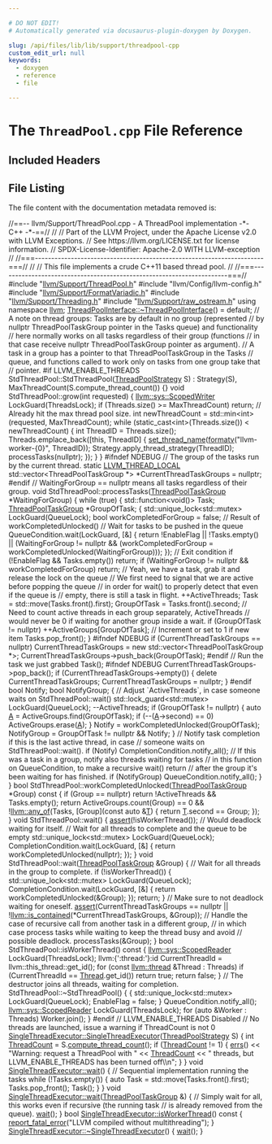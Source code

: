 ```yaml
---

# DO NOT EDIT!
# Automatically generated via docusaurus-plugin-doxygen by Doxygen.

slug: /api/files/lib/lib/support/threadpool-cpp
custom_edit_url: null
keywords:
  - doxygen
  - reference
  - file

---
```





# The `ThreadPool.cpp` File Reference

<DoxygenPage pluginConfig={pluginConfig}>



## Included Headers

<IncludesList>
<IncludesListItem
  filePath="llvm/Support/ThreadPool.h"
  permalink="/docs/api/files/include/include/llvm/include/llvm/support/threadpool-h"
  isLocal="true" />
<IncludesListItem
  filePath="llvm/Config/llvm-config.h"
  permalink=""
  isLocal="true" />
<IncludesListItem
  filePath="llvm/Support/FormatVariadic.h"
  permalink="/docs/api/files/include/include/llvm/include/llvm/support/formatvariadic-h"
  isLocal="true" />
<IncludesListItem
  filePath="llvm/Support/Threading.h"
  permalink="/docs/api/files/include/include/llvm/include/llvm/support/threading-h"
  isLocal="true" />
<IncludesListItem
  filePath="llvm/Support/raw_ostream.h"
  permalink="/docs/api/files/include/include/llvm/include/llvm/support/raw-ostream-h"
  isLocal="true" />
</IncludesList>


## File Listing

The file content with the documentation metadata removed is:

<ProgramListing>

<Link id="l00001" /><CodeLine lineNumber="1"><Highlight kind="comment">//==-- llvm/Support/ThreadPool.cpp - A ThreadPool implementation -&#42;- C++ -&#42;-==//</Highlight><Highlight kind="normal"></Highlight></CodeLine>
<Link id="l00002" /><CodeLine lineNumber="2"><Highlight kind="normal"></Highlight><Highlight kind="comment">//</Highlight><Highlight kind="normal"></Highlight></CodeLine>
<Link id="l00003" /><CodeLine lineNumber="3"><Highlight kind="normal"></Highlight><Highlight kind="comment">// Part of the LLVM Project, under the Apache License v2.0 with LLVM Exceptions.</Highlight><Highlight kind="normal"></Highlight></CodeLine>
<Link id="l00004" /><CodeLine lineNumber="4"><Highlight kind="normal"></Highlight><Highlight kind="comment">// See https://llvm.org/LICENSE.txt for license information.</Highlight><Highlight kind="normal"></Highlight></CodeLine>
<Link id="l00005" /><CodeLine lineNumber="5"><Highlight kind="normal"></Highlight><Highlight kind="comment">// SPDX-License-Identifier: Apache-2.0 WITH LLVM-exception</Highlight><Highlight kind="normal"></Highlight></CodeLine>
<Link id="l00006" /><CodeLine lineNumber="6"><Highlight kind="normal"></Highlight><Highlight kind="comment">//</Highlight><Highlight kind="normal"></Highlight></CodeLine>
<Link id="l00007" /><CodeLine lineNumber="7"><Highlight kind="normal"></Highlight><Highlight kind="comment">//===----------------------------------------------------------------------===//</Highlight><Highlight kind="normal"></Highlight></CodeLine>
<Link id="l00008" /><CodeLine lineNumber="8"><Highlight kind="normal"></Highlight><Highlight kind="comment">//</Highlight><Highlight kind="normal"></Highlight></CodeLine>
<Link id="l00009" /><CodeLine lineNumber="9"><Highlight kind="normal"></Highlight><Highlight kind="comment">// This file implements a crude C++11 based thread pool.</Highlight><Highlight kind="normal"></Highlight></CodeLine>
<Link id="l00010" /><CodeLine lineNumber="10"><Highlight kind="normal"></Highlight><Highlight kind="comment">//</Highlight><Highlight kind="normal"></Highlight></CodeLine>
<Link id="l00011" /><CodeLine lineNumber="11"><Highlight kind="normal"></Highlight><Highlight kind="comment">//===----------------------------------------------------------------------===//</Highlight><Highlight kind="normal"></Highlight></CodeLine>
<Link id="l00012" /><CodeLine lineNumber="12"><Highlight kind="normal"></Highlight></CodeLine>
<Link id="l00013" /><CodeLine lineNumber="13"><Highlight kind="normal"></Highlight><Highlight kind="preprocessor">#include &quot;<a href="/docs/api/files/include/include/llvm/include/llvm/support/threadpool-h">llvm/Support/ThreadPool.h</a>&quot;</Highlight><Highlight kind="normal"></Highlight></CodeLine>
<Link id="l00014" /><CodeLine lineNumber="14"><Highlight kind="normal"></Highlight></CodeLine>
<Link id="l00015" /><CodeLine lineNumber="15"><Highlight kind="normal"></Highlight><Highlight kind="preprocessor">#include &quot;llvm/Config/llvm-config.h&quot;</Highlight><Highlight kind="normal"></Highlight></CodeLine>
<Link id="l00016" /><CodeLine lineNumber="16"><Highlight kind="normal"></Highlight></CodeLine>
<Link id="l00017" /><CodeLine lineNumber="17"><Highlight kind="normal"></Highlight><Highlight kind="preprocessor">#include &quot;<a href="/docs/api/files/include/include/llvm/include/llvm/support/formatvariadic-h">llvm/Support/FormatVariadic.h</a>&quot;</Highlight><Highlight kind="normal"></Highlight></CodeLine>
<Link id="l00018" /><CodeLine lineNumber="18"><Highlight kind="normal"></Highlight><Highlight kind="preprocessor">#include &quot;<a href="/docs/api/files/include/include/llvm/include/llvm/support/threading-h">llvm/Support/Threading.h</a>&quot;</Highlight><Highlight kind="normal"></Highlight></CodeLine>
<Link id="l00019" /><CodeLine lineNumber="19"><Highlight kind="normal"></Highlight><Highlight kind="preprocessor">#include &quot;<a href="/docs/api/files/include/include/llvm/include/llvm/support/raw-ostream-h">llvm/Support/raw&#95;ostream.h</a>&quot;</Highlight><Highlight kind="normal"></Highlight></CodeLine>
<Link id="l00020" /><CodeLine lineNumber="20"><Highlight kind="normal"></Highlight></CodeLine>
<Link id="l00021" /><CodeLine lineNumber="21"><Highlight kind="normal"></Highlight><Highlight kind="keyword">using namespace </Highlight><Highlight kind="normal"><a href="/docs/api/namespaces/llvm">llvm</a>;</Highlight></CodeLine>
<Link id="l00022" /><CodeLine lineNumber="22"><Highlight kind="normal"></Highlight></CodeLine>
<Link id="l00023" /><CodeLine lineNumber="23"><Highlight kind="normal"><a href="/docs/api/classes/llvm/threadpoolinterface/#abe20bbefd5e591081ad9ac5c19eedb5a">ThreadPoolInterface::~ThreadPoolInterface</a>() = </Highlight><Highlight kind="keywordflow">default</Highlight><Highlight kind="normal">;</Highlight></CodeLine>
<Link id="l00024" /><CodeLine lineNumber="24"><Highlight kind="normal"></Highlight></CodeLine>
<Link id="l00025" /><CodeLine lineNumber="25"><Highlight kind="normal"></Highlight><Highlight kind="comment">// A note on thread groups: Tasks are by default in no group (represented</Highlight><Highlight kind="normal"></Highlight></CodeLine>
<Link id="l00026" /><CodeLine lineNumber="26"><Highlight kind="normal"></Highlight><Highlight kind="comment">// by nullptr ThreadPoolTaskGroup pointer in the Tasks queue) and functionality</Highlight><Highlight kind="normal"></Highlight></CodeLine>
<Link id="l00027" /><CodeLine lineNumber="27"><Highlight kind="normal"></Highlight><Highlight kind="comment">// here normally works on all tasks regardless of their group (functions</Highlight><Highlight kind="normal"></Highlight></CodeLine>
<Link id="l00028" /><CodeLine lineNumber="28"><Highlight kind="normal"></Highlight><Highlight kind="comment">// in that case receive nullptr ThreadPoolTaskGroup pointer as argument).</Highlight><Highlight kind="normal"></Highlight></CodeLine>
<Link id="l00029" /><CodeLine lineNumber="29"><Highlight kind="normal"></Highlight><Highlight kind="comment">// A task in a group has a pointer to that ThreadPoolTaskGroup in the Tasks</Highlight><Highlight kind="normal"></Highlight></CodeLine>
<Link id="l00030" /><CodeLine lineNumber="30"><Highlight kind="normal"></Highlight><Highlight kind="comment">// queue, and functions called to work only on tasks from one group take that</Highlight><Highlight kind="normal"></Highlight></CodeLine>
<Link id="l00031" /><CodeLine lineNumber="31"><Highlight kind="normal"></Highlight><Highlight kind="comment">// pointer.</Highlight><Highlight kind="normal"></Highlight></CodeLine>
<Link id="l00032" /><CodeLine lineNumber="32"><Highlight kind="normal"></Highlight></CodeLine>
<Link id="l00033" /><CodeLine lineNumber="33"><Highlight kind="normal"></Highlight><Highlight kind="preprocessor">#if LLVM&#95;ENABLE&#95;THREADS</Highlight><Highlight kind="normal"></Highlight></CodeLine>
<Link id="l00034" /><CodeLine lineNumber="34"><Highlight kind="normal"></Highlight></CodeLine>
<Link id="l00035" /><CodeLine lineNumber="35"><Highlight kind="normal">StdThreadPool::StdThreadPool(<a href="/docs/api/classes/llvm/threadpoolstrategy">ThreadPoolStrategy</a> S)</Highlight></CodeLine>
<Link id="l00036" /><CodeLine lineNumber="36"><Highlight kind="normal">    : Strategy(S), MaxThreadCount(S.compute&#95;thread&#95;count()) &#123;&#125;</Highlight></CodeLine>
<Link id="l00037" /><CodeLine lineNumber="37"><Highlight kind="normal"></Highlight></CodeLine>
<Link id="l00038" /><CodeLine lineNumber="38"><Highlight kind="normal"></Highlight><Highlight kind="keywordtype">void</Highlight><Highlight kind="normal"> StdThreadPool::grow(</Highlight><Highlight kind="keywordtype">int</Highlight><Highlight kind="normal"> requested) &#123;</Highlight></CodeLine>
<Link id="l00039" /><CodeLine lineNumber="39"><Highlight kind="normal">  <a href="/docs/api/namespaces/llvm/sys/#a532bf81241c43f94f2b4e45aed519e1f">llvm::sys::ScopedWriter</a> LockGuard(ThreadsLock);</Highlight></CodeLine>
<Link id="l00040" /><CodeLine lineNumber="40"><Highlight kind="normal">  </Highlight><Highlight kind="keywordflow">if</Highlight><Highlight kind="normal"> (Threads.size() &gt;= MaxThreadCount)</Highlight></CodeLine>
<Link id="l00041" /><CodeLine lineNumber="41"><Highlight kind="normal">    </Highlight><Highlight kind="keywordflow">return</Highlight><Highlight kind="normal">; </Highlight><Highlight kind="comment">// Already hit the max thread pool size.</Highlight><Highlight kind="normal"></Highlight></CodeLine>
<Link id="l00042" /><CodeLine lineNumber="42"><Highlight kind="normal">  </Highlight><Highlight kind="keywordtype">int</Highlight><Highlight kind="normal"> newThreadCount = std::min&lt;int&gt;(requested, MaxThreadCount);</Highlight></CodeLine>
<Link id="l00043" /><CodeLine lineNumber="43"><Highlight kind="normal">  </Highlight><Highlight kind="keywordflow">while</Highlight><Highlight kind="normal"> (</Highlight><Highlight kind="keyword">static&#95;cast&lt;</Highlight><Highlight kind="keywordtype">int</Highlight><Highlight kind="keyword">&gt;</Highlight><Highlight kind="normal">(Threads.size()) &lt; newThreadCount) &#123;</Highlight></CodeLine>
<Link id="l00044" /><CodeLine lineNumber="44"><Highlight kind="normal">    </Highlight><Highlight kind="keywordtype">int</Highlight><Highlight kind="normal"> ThreadID = Threads.size();</Highlight></CodeLine>
<Link id="l00045" /><CodeLine lineNumber="45"><Highlight kind="normal">    Threads.emplace&#95;back(&#91;</Highlight><Highlight kind="keyword">this</Highlight><Highlight kind="normal">, ThreadID&#93; &#123;</Highlight></CodeLine>
<Link id="l00046" /><CodeLine lineNumber="46"><Highlight kind="normal">      <a href="/docs/api/namespaces/llvm/#a8c2b8c55bed6ebcda541d21bab7e6a42">set&#95;thread&#95;name</a>(<a href="/docs/api/namespaces/llvm/#a653cce37b80c03eebe7a00520a8eabb6">formatv</a>(</Highlight><Highlight kind="stringliteral">&quot;llvm-worker-&#123;0&#125;&quot;</Highlight><Highlight kind="normal">, ThreadID));</Highlight></CodeLine>
<Link id="l00047" /><CodeLine lineNumber="47"><Highlight kind="normal">      Strategy.apply&#95;thread&#95;strategy(ThreadID);</Highlight></CodeLine>
<Link id="l00048" /><CodeLine lineNumber="48"><Highlight kind="normal">      processTasks(</Highlight><Highlight kind="keyword">nullptr</Highlight><Highlight kind="normal">);</Highlight></CodeLine>
<Link id="l00049" /><CodeLine lineNumber="49"><Highlight kind="normal">    &#125;);</Highlight></CodeLine>
<Link id="l00050" /><CodeLine lineNumber="50"><Highlight kind="normal">  &#125;</Highlight></CodeLine>
<Link id="l00051" /><CodeLine lineNumber="51"><Highlight kind="normal">&#125;</Highlight></CodeLine>
<Link id="l00052" /><CodeLine lineNumber="52"><Highlight kind="normal"></Highlight></CodeLine>
<Link id="l00053" /><CodeLine lineNumber="53"><Highlight kind="normal"></Highlight><Highlight kind="preprocessor">#ifndef NDEBUG</Highlight><Highlight kind="normal"></Highlight></CodeLine>
<Link id="l00054" /><CodeLine lineNumber="54"><Highlight kind="normal"></Highlight><Highlight kind="comment">// The group of the tasks run by the current thread.</Highlight><Highlight kind="normal"></Highlight></CodeLine>
<Link id="l00055" /><CodeLine lineNumber="55"><Highlight kind="normal"></Highlight><Highlight kind="keyword">static</Highlight><Highlight kind="normal"> <a href="/docs/api/files/include/include/llvm/include/llvm/support/compiler-h/#a793005af6ae802d5a2a2e8ceb4ac2135">LLVM&#95;THREAD&#95;LOCAL</a> std::vector&lt;ThreadPoolTaskGroup &#42;&gt;</Highlight></CodeLine>
<Link id="l00056" /><CodeLine lineNumber="56"><Highlight kind="normal">    &#42;CurrentThreadTaskGroups = </Highlight><Highlight kind="keyword">nullptr</Highlight><Highlight kind="normal">;</Highlight></CodeLine>
<Link id="l00057" /><CodeLine lineNumber="57"><Highlight kind="normal"></Highlight><Highlight kind="preprocessor">#endif</Highlight><Highlight kind="normal"></Highlight></CodeLine>
<Link id="l00058" /><CodeLine lineNumber="58"><Highlight kind="normal"></Highlight></CodeLine>
<Link id="l00059" /><CodeLine lineNumber="59"><Highlight kind="normal"></Highlight><Highlight kind="comment">// WaitingForGroup == nullptr means all tasks regardless of their group.</Highlight><Highlight kind="normal"></Highlight></CodeLine>
<Link id="l00060" /><CodeLine lineNumber="60"><Highlight kind="normal"></Highlight><Highlight kind="keywordtype">void</Highlight><Highlight kind="normal"> StdThreadPool::processTasks(<a href="/docs/api/classes/llvm/threadpooltaskgroup">ThreadPoolTaskGroup</a> &#42;WaitingForGroup) &#123;</Highlight></CodeLine>
<Link id="l00061" /><CodeLine lineNumber="61"><Highlight kind="normal">  </Highlight><Highlight kind="keywordflow">while</Highlight><Highlight kind="normal"> (</Highlight><Highlight kind="keyword">true</Highlight><Highlight kind="normal">) &#123;</Highlight></CodeLine>
<Link id="l00062" /><CodeLine lineNumber="62"><Highlight kind="normal">    std::function&lt;void()&gt; Task;</Highlight></CodeLine>
<Link id="l00063" /><CodeLine lineNumber="63"><Highlight kind="normal">    <a href="/docs/api/classes/llvm/threadpooltaskgroup">ThreadPoolTaskGroup</a> &#42;GroupOfTask;</Highlight></CodeLine>
<Link id="l00064" /><CodeLine lineNumber="64"><Highlight kind="normal">    &#123;</Highlight></CodeLine>
<Link id="l00065" /><CodeLine lineNumber="65"><Highlight kind="normal">      std::unique&#95;lock&lt;std::mutex&gt; LockGuard(QueueLock);</Highlight></CodeLine>
<Link id="l00066" /><CodeLine lineNumber="66"><Highlight kind="normal">      </Highlight><Highlight kind="keywordtype">bool</Highlight><Highlight kind="normal"> workCompletedForGroup = </Highlight><Highlight kind="keyword">false</Highlight><Highlight kind="normal">; </Highlight><Highlight kind="comment">// Result of workCompletedUnlocked()</Highlight><Highlight kind="normal"></Highlight></CodeLine>
<Link id="l00067" /><CodeLine lineNumber="67"><Highlight kind="normal">      </Highlight><Highlight kind="comment">// Wait for tasks to be pushed in the queue</Highlight><Highlight kind="normal"></Highlight></CodeLine>
<Link id="l00068" /><CodeLine lineNumber="68"><Highlight kind="normal">      QueueCondition.wait(LockGuard, &#91;&amp;&#93; &#123;</Highlight></CodeLine>
<Link id="l00069" /><CodeLine lineNumber="69"><Highlight kind="normal">        </Highlight><Highlight kind="keywordflow">return</Highlight><Highlight kind="normal"> !EnableFlag || !Tasks.empty() ||</Highlight></CodeLine>
<Link id="l00070" /><CodeLine lineNumber="70"><Highlight kind="normal">               (WaitingForGroup != </Highlight><Highlight kind="keyword">nullptr</Highlight><Highlight kind="normal"> &amp;&amp;</Highlight></CodeLine>
<Link id="l00071" /><CodeLine lineNumber="71"><Highlight kind="normal">                (workCompletedForGroup =</Highlight></CodeLine>
<Link id="l00072" /><CodeLine lineNumber="72"><Highlight kind="normal">                     workCompletedUnlocked(WaitingForGroup)));</Highlight></CodeLine>
<Link id="l00073" /><CodeLine lineNumber="73"><Highlight kind="normal">      &#125;);</Highlight></CodeLine>
<Link id="l00074" /><CodeLine lineNumber="74"><Highlight kind="normal">      </Highlight><Highlight kind="comment">// Exit condition</Highlight><Highlight kind="normal"></Highlight></CodeLine>
<Link id="l00075" /><CodeLine lineNumber="75"><Highlight kind="normal">      </Highlight><Highlight kind="keywordflow">if</Highlight><Highlight kind="normal"> (!EnableFlag &amp;&amp; Tasks.empty())</Highlight></CodeLine>
<Link id="l00076" /><CodeLine lineNumber="76"><Highlight kind="normal">        </Highlight><Highlight kind="keywordflow">return</Highlight><Highlight kind="normal">;</Highlight></CodeLine>
<Link id="l00077" /><CodeLine lineNumber="77"><Highlight kind="normal">      </Highlight><Highlight kind="keywordflow">if</Highlight><Highlight kind="normal"> (WaitingForGroup != </Highlight><Highlight kind="keyword">nullptr</Highlight><Highlight kind="normal"> &amp;&amp; workCompletedForGroup)</Highlight></CodeLine>
<Link id="l00078" /><CodeLine lineNumber="78"><Highlight kind="normal">        </Highlight><Highlight kind="keywordflow">return</Highlight><Highlight kind="normal">;</Highlight></CodeLine>
<Link id="l00079" /><CodeLine lineNumber="79"><Highlight kind="normal">      </Highlight><Highlight kind="comment">// Yeah, we have a task, grab it and release the lock on the queue</Highlight><Highlight kind="normal"></Highlight></CodeLine>
<Link id="l00080" /><CodeLine lineNumber="80"><Highlight kind="normal"></Highlight></CodeLine>
<Link id="l00081" /><CodeLine lineNumber="81"><Highlight kind="normal">      </Highlight><Highlight kind="comment">// We first need to signal that we are active before popping the queue</Highlight><Highlight kind="normal"></Highlight></CodeLine>
<Link id="l00082" /><CodeLine lineNumber="82"><Highlight kind="normal">      </Highlight><Highlight kind="comment">// in order for wait() to properly detect that even if the queue is</Highlight><Highlight kind="normal"></Highlight></CodeLine>
<Link id="l00083" /><CodeLine lineNumber="83"><Highlight kind="normal">      </Highlight><Highlight kind="comment">// empty, there is still a task in flight.</Highlight><Highlight kind="normal"></Highlight></CodeLine>
<Link id="l00084" /><CodeLine lineNumber="84"><Highlight kind="normal">      ++ActiveThreads;</Highlight></CodeLine>
<Link id="l00085" /><CodeLine lineNumber="85"><Highlight kind="normal">      Task = std::move(Tasks.front().first);</Highlight></CodeLine>
<Link id="l00086" /><CodeLine lineNumber="86"><Highlight kind="normal">      GroupOfTask = Tasks.front().second;</Highlight></CodeLine>
<Link id="l00087" /><CodeLine lineNumber="87"><Highlight kind="normal">      </Highlight><Highlight kind="comment">// Need to count active threads in each group separately, ActiveThreads</Highlight><Highlight kind="normal"></Highlight></CodeLine>
<Link id="l00088" /><CodeLine lineNumber="88"><Highlight kind="normal">      </Highlight><Highlight kind="comment">// would never be 0 if waiting for another group inside a wait.</Highlight><Highlight kind="normal"></Highlight></CodeLine>
<Link id="l00089" /><CodeLine lineNumber="89"><Highlight kind="normal">      </Highlight><Highlight kind="keywordflow">if</Highlight><Highlight kind="normal"> (GroupOfTask != </Highlight><Highlight kind="keyword">nullptr</Highlight><Highlight kind="normal">)</Highlight></CodeLine>
<Link id="l00090" /><CodeLine lineNumber="90"><Highlight kind="normal">        ++ActiveGroups&#91;GroupOfTask&#93;; </Highlight><Highlight kind="comment">// Increment or set to 1 if new item</Highlight><Highlight kind="normal"></Highlight></CodeLine>
<Link id="l00091" /><CodeLine lineNumber="91"><Highlight kind="normal">      Tasks.pop&#95;front();</Highlight></CodeLine>
<Link id="l00092" /><CodeLine lineNumber="92"><Highlight kind="normal">    &#125;</Highlight></CodeLine>
<Link id="l00093" /><CodeLine lineNumber="93"><Highlight kind="normal"></Highlight><Highlight kind="preprocessor">#ifndef NDEBUG</Highlight><Highlight kind="normal"></Highlight></CodeLine>
<Link id="l00094" /><CodeLine lineNumber="94"><Highlight kind="normal">    </Highlight><Highlight kind="keywordflow">if</Highlight><Highlight kind="normal"> (CurrentThreadTaskGroups == </Highlight><Highlight kind="keyword">nullptr</Highlight><Highlight kind="normal">)</Highlight></CodeLine>
<Link id="l00095" /><CodeLine lineNumber="95"><Highlight kind="normal">      CurrentThreadTaskGroups = </Highlight><Highlight kind="keyword">new</Highlight><Highlight kind="normal"> std::vector&lt;ThreadPoolTaskGroup &#42;&gt;;</Highlight></CodeLine>
<Link id="l00096" /><CodeLine lineNumber="96"><Highlight kind="normal">    CurrentThreadTaskGroups-&gt;push&#95;back(GroupOfTask);</Highlight></CodeLine>
<Link id="l00097" /><CodeLine lineNumber="97"><Highlight kind="normal"></Highlight><Highlight kind="preprocessor">#endif</Highlight><Highlight kind="normal"></Highlight></CodeLine>
<Link id="l00098" /><CodeLine lineNumber="98"><Highlight kind="normal"></Highlight></CodeLine>
<Link id="l00099" /><CodeLine lineNumber="99"><Highlight kind="normal">    </Highlight><Highlight kind="comment">// Run the task we just grabbed</Highlight><Highlight kind="normal"></Highlight></CodeLine>
<Link id="l00100" /><CodeLine lineNumber="100"><Highlight kind="normal">    Task();</Highlight></CodeLine>
<Link id="l00101" /><CodeLine lineNumber="101"><Highlight kind="normal"></Highlight></CodeLine>
<Link id="l00102" /><CodeLine lineNumber="102"><Highlight kind="normal"></Highlight><Highlight kind="preprocessor">#ifndef NDEBUG</Highlight><Highlight kind="normal"></Highlight></CodeLine>
<Link id="l00103" /><CodeLine lineNumber="103"><Highlight kind="normal">    CurrentThreadTaskGroups-&gt;pop&#95;back();</Highlight></CodeLine>
<Link id="l00104" /><CodeLine lineNumber="104"><Highlight kind="normal">    </Highlight><Highlight kind="keywordflow">if</Highlight><Highlight kind="normal"> (CurrentThreadTaskGroups-&gt;empty()) &#123;</Highlight></CodeLine>
<Link id="l00105" /><CodeLine lineNumber="105"><Highlight kind="normal">      </Highlight><Highlight kind="keyword">delete</Highlight><Highlight kind="normal"> CurrentThreadTaskGroups;</Highlight></CodeLine>
<Link id="l00106" /><CodeLine lineNumber="106"><Highlight kind="normal">      CurrentThreadTaskGroups = </Highlight><Highlight kind="keyword">nullptr</Highlight><Highlight kind="normal">;</Highlight></CodeLine>
<Link id="l00107" /><CodeLine lineNumber="107"><Highlight kind="normal">    &#125;</Highlight></CodeLine>
<Link id="l00108" /><CodeLine lineNumber="108"><Highlight kind="normal"></Highlight><Highlight kind="preprocessor">#endif</Highlight><Highlight kind="normal"></Highlight></CodeLine>
<Link id="l00109" /><CodeLine lineNumber="109"><Highlight kind="normal"></Highlight></CodeLine>
<Link id="l00110" /><CodeLine lineNumber="110"><Highlight kind="normal">    </Highlight><Highlight kind="keywordtype">bool</Highlight><Highlight kind="normal"> Notify;</Highlight></CodeLine>
<Link id="l00111" /><CodeLine lineNumber="111"><Highlight kind="normal">    </Highlight><Highlight kind="keywordtype">bool</Highlight><Highlight kind="normal"> NotifyGroup;</Highlight></CodeLine>
<Link id="l00112" /><CodeLine lineNumber="112"><Highlight kind="normal">    &#123;</Highlight></CodeLine>
<Link id="l00113" /><CodeLine lineNumber="113"><Highlight kind="normal">      </Highlight><Highlight kind="comment">// Adjust &#96;ActiveThreads&#96;, in case someone waits on StdThreadPool::wait()</Highlight><Highlight kind="normal"></Highlight></CodeLine>
<Link id="l00114" /><CodeLine lineNumber="114"><Highlight kind="normal">      std::lock&#95;guard&lt;std::mutex&gt; LockGuard(QueueLock);</Highlight></CodeLine>
<Link id="l00115" /><CodeLine lineNumber="115"><Highlight kind="normal">      --ActiveThreads;</Highlight></CodeLine>
<Link id="l00116" /><CodeLine lineNumber="116"><Highlight kind="normal">      </Highlight><Highlight kind="keywordflow">if</Highlight><Highlight kind="normal"> (GroupOfTask != </Highlight><Highlight kind="keyword">nullptr</Highlight><Highlight kind="normal">) &#123;</Highlight></CodeLine>
<Link id="l00117" /><CodeLine lineNumber="117"><Highlight kind="normal">        </Highlight><Highlight kind="keyword">auto</Highlight><Highlight kind="normal"> <a href="/docs/api/files/lib/lib/ir/builtingcs-cpp/#a2e38c85003a042421cde1647632d0b72">A</a> = ActiveGroups.find(GroupOfTask);</Highlight></CodeLine>
<Link id="l00118" /><CodeLine lineNumber="118"><Highlight kind="normal">        </Highlight><Highlight kind="keywordflow">if</Highlight><Highlight kind="normal"> (--(<a href="/docs/api/files/lib/lib/ir/builtingcs-cpp/#a2e38c85003a042421cde1647632d0b72">A</a>-&gt;second) == 0)</Highlight></CodeLine>
<Link id="l00119" /><CodeLine lineNumber="119"><Highlight kind="normal">          ActiveGroups.erase(<a href="/docs/api/files/lib/lib/ir/builtingcs-cpp/#a2e38c85003a042421cde1647632d0b72">A</a>);</Highlight></CodeLine>
<Link id="l00120" /><CodeLine lineNumber="120"><Highlight kind="normal">      &#125;</Highlight></CodeLine>
<Link id="l00121" /><CodeLine lineNumber="121"><Highlight kind="normal">      Notify = workCompletedUnlocked(GroupOfTask);</Highlight></CodeLine>
<Link id="l00122" /><CodeLine lineNumber="122"><Highlight kind="normal">      NotifyGroup = GroupOfTask != </Highlight><Highlight kind="keyword">nullptr</Highlight><Highlight kind="normal"> &amp;&amp; Notify;</Highlight></CodeLine>
<Link id="l00123" /><CodeLine lineNumber="123"><Highlight kind="normal">    &#125;</Highlight></CodeLine>
<Link id="l00124" /><CodeLine lineNumber="124"><Highlight kind="normal">    </Highlight><Highlight kind="comment">// Notify task completion if this is the last active thread, in case</Highlight><Highlight kind="normal"></Highlight></CodeLine>
<Link id="l00125" /><CodeLine lineNumber="125"><Highlight kind="normal">    </Highlight><Highlight kind="comment">// someone waits on StdThreadPool::wait().</Highlight><Highlight kind="normal"></Highlight></CodeLine>
<Link id="l00126" /><CodeLine lineNumber="126"><Highlight kind="normal">    </Highlight><Highlight kind="keywordflow">if</Highlight><Highlight kind="normal"> (Notify)</Highlight></CodeLine>
<Link id="l00127" /><CodeLine lineNumber="127"><Highlight kind="normal">      CompletionCondition.notify&#95;all();</Highlight></CodeLine>
<Link id="l00128" /><CodeLine lineNumber="128"><Highlight kind="normal">    </Highlight><Highlight kind="comment">// If this was a task in a group, notify also threads waiting for tasks</Highlight><Highlight kind="normal"></Highlight></CodeLine>
<Link id="l00129" /><CodeLine lineNumber="129"><Highlight kind="normal">    </Highlight><Highlight kind="comment">// in this function on QueueCondition, to make a recursive wait() return</Highlight><Highlight kind="normal"></Highlight></CodeLine>
<Link id="l00130" /><CodeLine lineNumber="130"><Highlight kind="normal">    </Highlight><Highlight kind="comment">// after the group it&#39;s been waiting for has finished.</Highlight><Highlight kind="normal"></Highlight></CodeLine>
<Link id="l00131" /><CodeLine lineNumber="131"><Highlight kind="normal">    </Highlight><Highlight kind="keywordflow">if</Highlight><Highlight kind="normal"> (NotifyGroup)</Highlight></CodeLine>
<Link id="l00132" /><CodeLine lineNumber="132"><Highlight kind="normal">      QueueCondition.notify&#95;all();</Highlight></CodeLine>
<Link id="l00133" /><CodeLine lineNumber="133"><Highlight kind="normal">  &#125;</Highlight></CodeLine>
<Link id="l00134" /><CodeLine lineNumber="134"><Highlight kind="normal">&#125;</Highlight></CodeLine>
<Link id="l00135" /><CodeLine lineNumber="135"><Highlight kind="normal"></Highlight></CodeLine>
<Link id="l00136" /><CodeLine lineNumber="136"><Highlight kind="normal"></Highlight><Highlight kind="keywordtype">bool</Highlight><Highlight kind="normal"> StdThreadPool::workCompletedUnlocked(<a href="/docs/api/classes/llvm/threadpooltaskgroup">ThreadPoolTaskGroup</a> &#42;Group)</Highlight><Highlight kind="keyword"> const </Highlight><Highlight kind="normal">&#123;</Highlight></CodeLine>
<Link id="l00137" /><CodeLine lineNumber="137"><Highlight kind="normal">  </Highlight><Highlight kind="keywordflow">if</Highlight><Highlight kind="normal"> (Group == </Highlight><Highlight kind="keyword">nullptr</Highlight><Highlight kind="normal">)</Highlight></CodeLine>
<Link id="l00138" /><CodeLine lineNumber="138"><Highlight kind="normal">    </Highlight><Highlight kind="keywordflow">return</Highlight><Highlight kind="normal"> !ActiveThreads &amp;&amp; Tasks.empty();</Highlight></CodeLine>
<Link id="l00139" /><CodeLine lineNumber="139"><Highlight kind="normal">  </Highlight><Highlight kind="keywordflow">return</Highlight><Highlight kind="normal"> ActiveGroups.count(Group) == 0 &amp;&amp;</Highlight></CodeLine>
<Link id="l00140" /><CodeLine lineNumber="140"><Highlight kind="normal">         !<a href="/docs/api/namespaces/llvm/#a61d13d6824ec46c31260a4fd0997eda0">llvm::any&#95;of</a>(Tasks,</Highlight></CodeLine>
<Link id="l00141" /><CodeLine lineNumber="141"><Highlight kind="normal">                       &#91;Group&#93;(</Highlight><Highlight kind="keyword">const</Highlight><Highlight kind="normal"> </Highlight><Highlight kind="keyword">auto</Highlight><Highlight kind="normal"> &amp;<a href="/docs/api/files/lib/lib/target/lib/target/mips/mips16isellowering-cpp/#a0acb682b8260ab1c60b918599864e2e5">T</a>) &#123; </Highlight><Highlight kind="keywordflow">return</Highlight><Highlight kind="normal"> <a href="/docs/api/files/lib/lib/target/lib/target/mips/mips16isellowering-cpp/#a0acb682b8260ab1c60b918599864e2e5">T</a>.second == Group; &#125;);</Highlight></CodeLine>
<Link id="l00142" /><CodeLine lineNumber="142"><Highlight kind="normal">&#125;</Highlight></CodeLine>
<Link id="l00143" /><CodeLine lineNumber="143"><Highlight kind="normal"></Highlight></CodeLine>
<Link id="l00144" /><CodeLine lineNumber="144"><Highlight kind="normal"></Highlight><Highlight kind="keywordtype">void</Highlight><Highlight kind="normal"> StdThreadPool::wait() &#123;</Highlight></CodeLine>
<Link id="l00145" /><CodeLine lineNumber="145"><Highlight kind="normal">  <a href="/docs/api/files/lib/lib/target/lib/target/amdgpu/silowercontrolflow-cpp/#a4868c5d81c5ccc98c47aeab6244346a0">assert</a>(!isWorkerThread()); </Highlight><Highlight kind="comment">// Would deadlock waiting for itself.</Highlight><Highlight kind="normal"></Highlight></CodeLine>
<Link id="l00146" /><CodeLine lineNumber="146"><Highlight kind="normal">  </Highlight><Highlight kind="comment">// Wait for all threads to complete and the queue to be empty</Highlight><Highlight kind="normal"></Highlight></CodeLine>
<Link id="l00147" /><CodeLine lineNumber="147"><Highlight kind="normal">  std::unique&#95;lock&lt;std::mutex&gt; LockGuard(QueueLock);</Highlight></CodeLine>
<Link id="l00148" /><CodeLine lineNumber="148"><Highlight kind="normal">  CompletionCondition.wait(LockGuard,</Highlight></CodeLine>
<Link id="l00149" /><CodeLine lineNumber="149"><Highlight kind="normal">                           &#91;&amp;&#93; &#123; </Highlight><Highlight kind="keywordflow">return</Highlight><Highlight kind="normal"> workCompletedUnlocked(</Highlight><Highlight kind="keyword">nullptr</Highlight><Highlight kind="normal">); &#125;);</Highlight></CodeLine>
<Link id="l00150" /><CodeLine lineNumber="150"><Highlight kind="normal">&#125;</Highlight></CodeLine>
<Link id="l00151" /><CodeLine lineNumber="151"><Highlight kind="normal"></Highlight></CodeLine>
<Link id="l00152" /><CodeLine lineNumber="152"><Highlight kind="normal"></Highlight><Highlight kind="keywordtype">void</Highlight><Highlight kind="normal"> StdThreadPool::wait(<a href="/docs/api/classes/llvm/threadpooltaskgroup">ThreadPoolTaskGroup</a> &amp;Group) &#123;</Highlight></CodeLine>
<Link id="l00153" /><CodeLine lineNumber="153"><Highlight kind="normal">  </Highlight><Highlight kind="comment">// Wait for all threads in the group to complete.</Highlight><Highlight kind="normal"></Highlight></CodeLine>
<Link id="l00154" /><CodeLine lineNumber="154"><Highlight kind="normal">  </Highlight><Highlight kind="keywordflow">if</Highlight><Highlight kind="normal"> (!isWorkerThread()) &#123;</Highlight></CodeLine>
<Link id="l00155" /><CodeLine lineNumber="155"><Highlight kind="normal">    std::unique&#95;lock&lt;std::mutex&gt; LockGuard(QueueLock);</Highlight></CodeLine>
<Link id="l00156" /><CodeLine lineNumber="156"><Highlight kind="normal">    CompletionCondition.wait(LockGuard,</Highlight></CodeLine>
<Link id="l00157" /><CodeLine lineNumber="157"><Highlight kind="normal">                             &#91;&amp;&#93; &#123; </Highlight><Highlight kind="keywordflow">return</Highlight><Highlight kind="normal"> workCompletedUnlocked(&amp;Group); &#125;);</Highlight></CodeLine>
<Link id="l00158" /><CodeLine lineNumber="158"><Highlight kind="normal">    </Highlight><Highlight kind="keywordflow">return</Highlight><Highlight kind="normal">;</Highlight></CodeLine>
<Link id="l00159" /><CodeLine lineNumber="159"><Highlight kind="normal">  &#125;</Highlight></CodeLine>
<Link id="l00160" /><CodeLine lineNumber="160"><Highlight kind="normal">  </Highlight><Highlight kind="comment">// Make sure to not deadlock waiting for oneself.</Highlight><Highlight kind="normal"></Highlight></CodeLine>
<Link id="l00161" /><CodeLine lineNumber="161"><Highlight kind="normal">  <a href="/docs/api/files/lib/lib/target/lib/target/amdgpu/silowercontrolflow-cpp/#a4868c5d81c5ccc98c47aeab6244346a0">assert</a>(CurrentThreadTaskGroups == </Highlight><Highlight kind="keyword">nullptr</Highlight><Highlight kind="normal"> ||</Highlight></CodeLine>
<Link id="l00162" /><CodeLine lineNumber="162"><Highlight kind="normal">         !<a href="/docs/api/namespaces/llvm/#acd1cd968cb420c82d70926920fcdc7d7">llvm::is&#95;contained</a>(&#42;CurrentThreadTaskGroups, &amp;Group));</Highlight></CodeLine>
<Link id="l00163" /><CodeLine lineNumber="163"><Highlight kind="normal">  </Highlight><Highlight kind="comment">// Handle the case of recursive call from another task in a different group,</Highlight><Highlight kind="normal"></Highlight></CodeLine>
<Link id="l00164" /><CodeLine lineNumber="164"><Highlight kind="normal">  </Highlight><Highlight kind="comment">// in which case process tasks while waiting to keep the thread busy and avoid</Highlight><Highlight kind="normal"></Highlight></CodeLine>
<Link id="l00165" /><CodeLine lineNumber="165"><Highlight kind="normal">  </Highlight><Highlight kind="comment">// possible deadlock.</Highlight><Highlight kind="normal"></Highlight></CodeLine>
<Link id="l00166" /><CodeLine lineNumber="166"><Highlight kind="normal">  processTasks(&amp;Group);</Highlight></CodeLine>
<Link id="l00167" /><CodeLine lineNumber="167"><Highlight kind="normal">&#125;</Highlight></CodeLine>
<Link id="l00168" /><CodeLine lineNumber="168"><Highlight kind="normal"></Highlight></CodeLine>
<Link id="l00169" /><CodeLine lineNumber="169"><Highlight kind="normal"></Highlight><Highlight kind="keywordtype">bool</Highlight><Highlight kind="normal"> StdThreadPool::isWorkerThread()</Highlight><Highlight kind="keyword"> const </Highlight><Highlight kind="normal">&#123;</Highlight></CodeLine>
<Link id="l00170" /><CodeLine lineNumber="170"><Highlight kind="normal">  <a href="/docs/api/namespaces/llvm/sys/#a236c25c2602047e633c2ae38bac9ce17">llvm::sys::ScopedReader</a> LockGuard(ThreadsLock);</Highlight></CodeLine>
<Link id="l00171" /><CodeLine lineNumber="171"><Highlight kind="normal">  llvm:{':thread:'}:id CurrentThreadId = llvm::this&#95;thread::get&#95;id();</Highlight></CodeLine>
<Link id="l00172" /><CodeLine lineNumber="172"><Highlight kind="normal">  </Highlight><Highlight kind="keywordflow">for</Highlight><Highlight kind="normal"> (</Highlight><Highlight kind="keyword">const</Highlight><Highlight kind="normal"> <a href="/docs/api/structs/llvm/thread">llvm::thread</a> &amp;Thread : Threads)</Highlight></CodeLine>
<Link id="l00173" /><CodeLine lineNumber="173"><Highlight kind="normal">    </Highlight><Highlight kind="keywordflow">if</Highlight><Highlight kind="normal"> (CurrentThreadId == <a href="/docs/api/namespaces/llvm/nvptx/#abd325b49b8e2f00c0370b1c68cf51557a464696eb6092395b24545604b7895ade">Thread</a>.get&#95;id())</Highlight></CodeLine>
<Link id="l00174" /><CodeLine lineNumber="174"><Highlight kind="normal">      </Highlight><Highlight kind="keywordflow">return</Highlight><Highlight kind="normal"> </Highlight><Highlight kind="keyword">true</Highlight><Highlight kind="normal">;</Highlight></CodeLine>
<Link id="l00175" /><CodeLine lineNumber="175"><Highlight kind="normal">  </Highlight><Highlight kind="keywordflow">return</Highlight><Highlight kind="normal"> </Highlight><Highlight kind="keyword">false</Highlight><Highlight kind="normal">;</Highlight></CodeLine>
<Link id="l00176" /><CodeLine lineNumber="176"><Highlight kind="normal">&#125;</Highlight></CodeLine>
<Link id="l00177" /><CodeLine lineNumber="177"><Highlight kind="normal"></Highlight></CodeLine>
<Link id="l00178" /><CodeLine lineNumber="178"><Highlight kind="normal"></Highlight><Highlight kind="comment">// The destructor joins all threads, waiting for completion.</Highlight><Highlight kind="normal"></Highlight></CodeLine>
<Link id="l00179" /><CodeLine lineNumber="179"><Highlight kind="normal">StdThreadPool::~StdThreadPool() &#123;</Highlight></CodeLine>
<Link id="l00180" /><CodeLine lineNumber="180"><Highlight kind="normal">  &#123;</Highlight></CodeLine>
<Link id="l00181" /><CodeLine lineNumber="181"><Highlight kind="normal">    std::unique&#95;lock&lt;std::mutex&gt; LockGuard(QueueLock);</Highlight></CodeLine>
<Link id="l00182" /><CodeLine lineNumber="182"><Highlight kind="normal">    EnableFlag = </Highlight><Highlight kind="keyword">false</Highlight><Highlight kind="normal">;</Highlight></CodeLine>
<Link id="l00183" /><CodeLine lineNumber="183"><Highlight kind="normal">  &#125;</Highlight></CodeLine>
<Link id="l00184" /><CodeLine lineNumber="184"><Highlight kind="normal">  QueueCondition.notify&#95;all();</Highlight></CodeLine>
<Link id="l00185" /><CodeLine lineNumber="185"><Highlight kind="normal">  <a href="/docs/api/namespaces/llvm/sys/#a236c25c2602047e633c2ae38bac9ce17">llvm::sys::ScopedReader</a> LockGuard(ThreadsLock);</Highlight></CodeLine>
<Link id="l00186" /><CodeLine lineNumber="186"><Highlight kind="normal">  </Highlight><Highlight kind="keywordflow">for</Highlight><Highlight kind="normal"> (</Highlight><Highlight kind="keyword">auto</Highlight><Highlight kind="normal"> &amp;Worker : Threads)</Highlight></CodeLine>
<Link id="l00187" /><CodeLine lineNumber="187"><Highlight kind="normal">    Worker.join();</Highlight></CodeLine>
<Link id="l00188" /><CodeLine lineNumber="188"><Highlight kind="normal">&#125;</Highlight></CodeLine>
<Link id="l00189" /><CodeLine lineNumber="189"><Highlight kind="normal"></Highlight></CodeLine>
<Link id="l00190" /><CodeLine lineNumber="190"><Highlight kind="normal"></Highlight><Highlight kind="preprocessor">#endif </Highlight><Highlight kind="comment">// LLVM&#95;ENABLE&#95;THREADS Disabled</Highlight><Highlight kind="normal"></Highlight></CodeLine>
<Link id="l00191" /><CodeLine lineNumber="191"><Highlight kind="normal"></Highlight></CodeLine>
<Link id="l00192" /><CodeLine lineNumber="192"><Highlight kind="normal"></Highlight><Highlight kind="comment">// No threads are launched, issue a warning if ThreadCount is not 0</Highlight><Highlight kind="normal"></Highlight></CodeLine>
<Link id="l00193" /><CodeLine lineNumber="193" lineLink="/docs/api/classes/llvm/singlethreadexecutor/#a3a0e760e0380aa0023a27372d5ffd4dc"><Highlight kind="normal"><a href="/docs/api/classes/llvm/singlethreadexecutor/#a3a0e760e0380aa0023a27372d5ffd4dc">SingleThreadExecutor::SingleThreadExecutor</a>(<a href="/docs/api/classes/llvm/threadpoolstrategy">ThreadPoolStrategy</a> S) &#123;</Highlight></CodeLine>
<Link id="l00194" /><CodeLine lineNumber="194"><Highlight kind="normal">  </Highlight><Highlight kind="keywordtype">int</Highlight><Highlight kind="normal"> <a href="/docs/api/files/lib/lib/lto/thinltocodegenerator-cpp/#ac93a706f78069d5f23b6084d9a1fc015">ThreadCount</a> = S.<a href="/docs/api/classes/llvm/threadpoolstrategy/#ac128c3b3bd0420224f86d2c385f3af99">compute&#95;thread&#95;count</a>();</Highlight></CodeLine>
<Link id="l00195" /><CodeLine lineNumber="195"><Highlight kind="normal">  </Highlight><Highlight kind="keywordflow">if</Highlight><Highlight kind="normal"> (<a href="/docs/api/files/lib/lib/lto/thinltocodegenerator-cpp/#ac93a706f78069d5f23b6084d9a1fc015">ThreadCount</a> != 1) &#123;</Highlight></CodeLine>
<Link id="l00196" /><CodeLine lineNumber="196"><Highlight kind="normal">    <a href="/docs/api/namespaces/llvm/#a9a7b5c68c90f85baaedaa854cc5002cc">errs</a>() &lt;&lt; </Highlight><Highlight kind="stringliteral">&quot;Warning: request a ThreadPool with &quot;</Highlight><Highlight kind="normal"> &lt;&lt; <a href="/docs/api/files/lib/lib/lto/thinltocodegenerator-cpp/#ac93a706f78069d5f23b6084d9a1fc015">ThreadCount</a></Highlight></CodeLine>
<Link id="l00197" /><CodeLine lineNumber="197"><Highlight kind="normal">           &lt;&lt; </Highlight><Highlight kind="stringliteral">&quot; threads, but LLVM&#95;ENABLE&#95;THREADS has been turned off\\n&quot;</Highlight><Highlight kind="normal">;</Highlight></CodeLine>
<Link id="l00198" /><CodeLine lineNumber="198"><Highlight kind="normal">  &#125;</Highlight></CodeLine>
<Link id="l00199" /><CodeLine lineNumber="199"><Highlight kind="normal">&#125;</Highlight></CodeLine>
<Link id="l00200" /><CodeLine lineNumber="200"><Highlight kind="normal"></Highlight></CodeLine>
<Link id="l00201" /><CodeLine lineNumber="201" lineLink="/docs/api/classes/llvm/singlethreadexecutor/#a4a9fc38bb7d9ff3f944e25971330cb42"><Highlight kind="normal"></Highlight><Highlight kind="keywordtype">void</Highlight><Highlight kind="normal"> <a href="/docs/api/classes/llvm/singlethreadexecutor/#a4a9fc38bb7d9ff3f944e25971330cb42">SingleThreadExecutor::wait</a>() &#123;</Highlight></CodeLine>
<Link id="l00202" /><CodeLine lineNumber="202"><Highlight kind="normal">  </Highlight><Highlight kind="comment">// Sequential implementation running the tasks</Highlight><Highlight kind="normal"></Highlight></CodeLine>
<Link id="l00203" /><CodeLine lineNumber="203"><Highlight kind="normal">  </Highlight><Highlight kind="keywordflow">while</Highlight><Highlight kind="normal"> (!Tasks.empty()) &#123;</Highlight></CodeLine>
<Link id="l00204" /><CodeLine lineNumber="204"><Highlight kind="normal">    </Highlight><Highlight kind="keyword">auto</Highlight><Highlight kind="normal"> Task = std::move(Tasks.front().first);</Highlight></CodeLine>
<Link id="l00205" /><CodeLine lineNumber="205"><Highlight kind="normal">    Tasks.pop&#95;front();</Highlight></CodeLine>
<Link id="l00206" /><CodeLine lineNumber="206"><Highlight kind="normal">    Task();</Highlight></CodeLine>
<Link id="l00207" /><CodeLine lineNumber="207"><Highlight kind="normal">  &#125;</Highlight></CodeLine>
<Link id="l00208" /><CodeLine lineNumber="208"><Highlight kind="normal">&#125;</Highlight></CodeLine>
<Link id="l00209" /><CodeLine lineNumber="209"><Highlight kind="normal"></Highlight></CodeLine>
<Link id="l00210" /><CodeLine lineNumber="210" lineLink="/docs/api/classes/llvm/singlethreadexecutor/#a49af26efe3b94237c38fc28a166f3386"><Highlight kind="normal"></Highlight><Highlight kind="keywordtype">void</Highlight><Highlight kind="normal"> <a href="/docs/api/classes/llvm/singlethreadexecutor/#a4a9fc38bb7d9ff3f944e25971330cb42">SingleThreadExecutor::wait</a>(<a href="/docs/api/classes/llvm/threadpooltaskgroup">ThreadPoolTaskGroup</a> &amp;) &#123;</Highlight></CodeLine>
<Link id="l00211" /><CodeLine lineNumber="211"><Highlight kind="normal">  </Highlight><Highlight kind="comment">// Simply wait for all, this works even if recursive (the running task</Highlight><Highlight kind="normal"></Highlight></CodeLine>
<Link id="l00212" /><CodeLine lineNumber="212"><Highlight kind="normal">  </Highlight><Highlight kind="comment">// is already removed from the queue).</Highlight><Highlight kind="normal"></Highlight></CodeLine>
<Link id="l00213" /><CodeLine lineNumber="213"><Highlight kind="normal">  <a href="/docs/api/classes/llvm/singlethreadexecutor/#a4a9fc38bb7d9ff3f944e25971330cb42">wait</a>();</Highlight></CodeLine>
<Link id="l00214" /><CodeLine lineNumber="214"><Highlight kind="normal">&#125;</Highlight></CodeLine>
<Link id="l00215" /><CodeLine lineNumber="215"><Highlight kind="normal"></Highlight></CodeLine>
<Link id="l00216" /><CodeLine lineNumber="216" lineLink="/docs/api/classes/llvm/singlethreadexecutor/#ac4f1263cc6c0e4c711a1936736d61db6"><Highlight kind="normal"></Highlight><Highlight kind="keywordtype">bool</Highlight><Highlight kind="normal"> <a href="/docs/api/classes/llvm/singlethreadexecutor/#ac4f1263cc6c0e4c711a1936736d61db6">SingleThreadExecutor::isWorkerThread</a>()</Highlight><Highlight kind="keyword"> const </Highlight><Highlight kind="normal">&#123;</Highlight></CodeLine>
<Link id="l00217" /><CodeLine lineNumber="217"><Highlight kind="normal">  <a href="/docs/api/namespaces/llvm/#a7f2a3d4dcfee70225988aec53ff1e173">report&#95;fatal&#95;error</a>(</Highlight><Highlight kind="stringliteral">&quot;LLVM compiled without multithreading&quot;</Highlight><Highlight kind="normal">);</Highlight></CodeLine>
<Link id="l00218" /><CodeLine lineNumber="218"><Highlight kind="normal">&#125;</Highlight></CodeLine>
<Link id="l00219" /><CodeLine lineNumber="219"><Highlight kind="normal"></Highlight></CodeLine>
<Link id="l00220" /><CodeLine lineNumber="220" lineLink="/docs/api/classes/llvm/singlethreadexecutor/#a551b6b62422a531ea1b88f57071afca1"><Highlight kind="normal"><a href="/docs/api/classes/llvm/singlethreadexecutor/#a551b6b62422a531ea1b88f57071afca1">SingleThreadExecutor::~SingleThreadExecutor</a>() &#123; <a href="/docs/api/classes/llvm/singlethreadexecutor/#a4a9fc38bb7d9ff3f944e25971330cb42">wait</a>(); &#125;</Highlight></CodeLine>

</ProgramListing>

</DoxygenPage>

